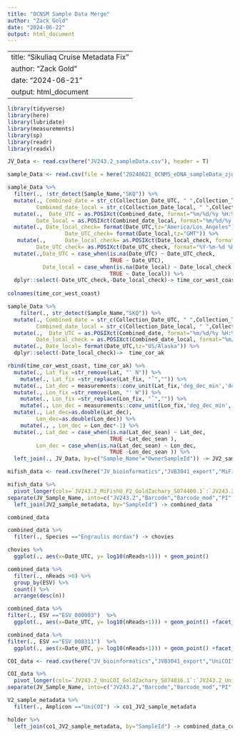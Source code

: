 ```yaml
---
title: "OCNSM Sample Data Merge"
author: "Zack Gold"
date: "2024-06-22"
output: html_document
---
```


---
title: "Sikuliaq Cruise Metadata Fix"
author: "Zack Gold"
date: "2024-06-21"
output: html_document
---

```r
library(tidyverse)
library(here)
library(lubridate)
library(measurements)
library(sp)
library(readr)
library(readxl)

```

```r
JV_Data <- read.csv(here("JV243.2_sampleData.csv"), header = T)

sample_Data <- read.csv(file = here("20240621_OCNMS_eDNA_sampleData_zjg.csv"), header=T,fileEncoding="UTF-8")
```

```r

sample_Data %>% 
  filter(., !str_detect(Sample_Name,"SKQ")) %>% 
  mutate(., Combined_date = str_c(Collection_Date_UTC, " ",Collection_Time_UTC),
         Combined_date_local = str_c(Collection_Date_local, " ",Collection_Time_local)) %>% 
  mutate(.,  Date_UTC = as.POSIXct(Combined_date, format="%m/%d/%y %H:%M", tz="UTC"),
         Date_local = as.POSIXct(Combined_date_local, format="%m/%d/%y %H:%M", tz="America/Los_Angeles")) %>%
  mutate(., Date_local_check= format(Date_UTC,tz="America/Los_Angeles"),
                  Date_UTC_check= format(Date_local,tz="GMT")) %>% 
   mutate(.,      Date_local_check= as.POSIXct(Date_local_check, format="%Y-%m-%d %H:%M:%S", tz="America/Los_Angeles"),
         Date_UTC_check= as.POSIXct(Date_UTC_check, format="%Y-%m-%d %H:%M:%S", tz="UTC")) %>% 
  mutate(.,Date_UTC = case_when(is.na(Date_UTC) ~ Date_UTC_check,
                                TRUE ~ Date_UTC),
           Date_local = case_when(is.na(Date_local) ~ Date_local_check,
                                TRUE ~ Date_local)) %>% 
  dplyr::select(-Date_UTC_check,-Date_local_check)-> time_cor_west_coast
  
colnames(time_cor_west_coast)
```

```r
sample_Data %>% 
    filter(., str_detect(Sample_Name,"SKQ")) %>% 
  mutate(., Combined_date = str_c(Collection_Date_UTC, " ",Collection_Time_UTC),
         Combined_date_local = str_c(Collection_Date_local, " ",Collection_Time_local)) %>% 
  mutate(.,  Date_UTC = as.POSIXct(Combined_date, format="%m/%d/%y %H:%M", tz="UTC"),
         Date_local_check = as.POSIXct(Combined_date_local, format="%m/%d/%y %H:%M", tz="US/Alaska")) %>%
  mutate(., Date_local= format(Date_UTC,tz="US/Alaska")) %>% 
  dplyr::select(-Date_local_check)->  time_cor_ak

```

```r
rbind(time_cor_west_coast, time_cor_ak) %>% 
  mutate(., Lat_fix =str_remove(Lat, "' N")) %>% 
    mutate(., Lat_fix =str_replace(Lat_fix, "˚","")) %>% 
  mutate(., Lat_dec = measurements::conv_unit(Lat_fix,'deg_dec_min','dec_deg')) %>% 
  mutate(., Lon_fix =str_remove(Lon, "' W")) %>% 
    mutate(., Lon_fix =str_replace(Lon_fix, "˚","")) %>%
    mutate(., Lon_dec = measurements::conv_unit(Lon_fix,'deg_dec_min','dec_deg')) %>% 
  mutate(., Lat_dec=as.double(Lat_dec),
         Lon_dec=as.double(Lon_dec)) %>% 
    mutate(., , Lon_dec = Lon_dec*-1) %>% 
  mutate(., Lat_dec = case_when(is.na(Lat_dec_sean) ~ Lat_dec,
                                TRUE ~Lat_dec_sean ),
         Lon_dec = case_when(is.na(Lat_dec_sean) ~ Lon_dec,
                                TRUE ~Lon_dec_sean )) %>% 
  left_join(., JV_Data, by=c("Sample_Name"="OwnerSampleId")) -> JV2_sample_metadata


```

```r

mifish_data <- read.csv(here("JV_bioinformatics","JVB3041_export","MiFishU_F2","MiFishU_F2_tab+taxa.csv"), header = T)

mifish_data %>% 
  pivot_longer(cols=`JV243.2_MiFishU_F2_GoldZachary_S074400.1`:`JV243.2_MiFishU_F2_GoldZachary_S074783.1`, names_to = "JV_Sample_Name", values_to = "nReads") %>% 
separate(JV_Sample_Name, into=c("JV243.2","Barcode","Barcode_mod","PI","SampleId"), sep="_", remove=F) %>% mutate(., SampleId=str_sub(SampleId,end=-3)) %>% 
  left_join(JV2_sample_metadata, by="SampleId") -> combined_data

combined_data

```

```r
combined_data %>% 
  filter(., Species =="Engraulis mordax") -> chovies

chovies %>% 
  ggplot(., aes(x=Date_UTC, y= log10(nReads+1))) + geom_point()

```

```r

combined_data %>% 
  filter(., nReads >0) %>% 
  group_by(ESV) %>% 
  count() %>% 
  arrange(desc(n))

```

```r

combined_data %>% 
filter(., ESV =="ESV_000003")  %>% 
  ggplot(., aes(x=Date_UTC, y= log10(nReads+1))) + geom_point() +facet_wrap(~Species)


```

```r

combined_data %>% 
filter(., ESV =="ESV_008311")  %>% 
  ggplot(., aes(x=Date_UTC, y= log10(nReads+1))) + geom_point() +facet_wrap(~Species)


```
```r
COI_data <- read.csv(here("JV_bioinformatics","JVB3041_export","UniCOI","UniCOI_tab+taxa.csv"), header = T)

COI_data %>% 
  pivot_longer(cols=`JV243.2_UniCOI_GoldZachary_S074016.1`:`JV243.2_UniCOI_GoldZachary_S074399.1`, names_to = "JV_Sample_Name", values_to = "nReads") %>% 
separate(JV_Sample_Name, into=c("JV243.2","Barcode","Barcode_mod","PI","SampleId"), sep="_", remove=F) %>% mutate(., SampleId=str_sub(SampleId,end=-3)) -> holder

V2_sample_metadata %>% 
  filter(., Amplicon =="UniCOI") -> co1_JV2_sample_metadata

holder %>% 
  left_join(co1_JV2_sample_metadata, by="SampleId") -> combined_data_co1


```

